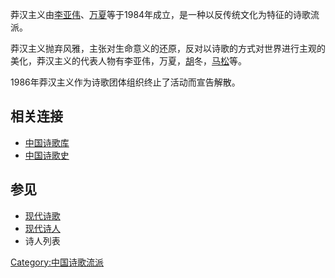 {{unreferenced|time=2013-09-14T00:44:54+00:00}}
莽汉主义由[[李亚伟|李亚伟]]、[[万夏|万夏]]等于1984年成立，是一种以反传统文化为特征的诗歌流派。

莽汉主义抛弃风雅，主张对生命意义的还原，反对以诗歌的方式对世界进行主观的美化，莽汉主义的代表人物有李亚伟，万夏，[[胡|胡]]冬，[[马松|马松]]等。

1986年莽汉主义作为诗歌团体组织终止了活动而宣告解散。

==相关连接==

*[https://web.archive.org/web/20181121142452/http://www.shigeku.com/ 中国诗歌库]
*[http://poetrycn.com 中国诗歌史] {{Wayback|url=http://poetrycn.com/ |date=20200109082044 }}

==参见==
*[[现代诗歌|现代诗歌]]
*[[现代诗人|现代诗人]]
*诗人列表

[[Category:中国诗歌流派|Category:中国诗歌流派]]